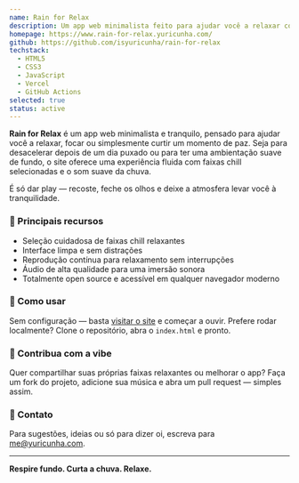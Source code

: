```yaml
---
name: Rain for Relax
description: Um app web minimalista feito para ajudar você a relaxar com sons de chuva suaves e música chill.
homepage: https://www.rain-for-relax.yuricunha.com/
github: https://github.com/isyuricunha/rain-for-relax
techstack:
  - HTML5
  - CSS3
  - JavaScript
  - Vercel
  - GitHub Actions
selected: true
status: active
---
```


**Rain for Relax** é um app web minimalista e tranquilo, pensado para ajudar você a relaxar, focar ou simplesmente curtir um momento de paz. Seja para desacelerar depois de um dia puxado ou para ter uma ambientação suave de fundo, o site oferece uma experiência fluida com faixas chill selecionadas e o som suave da chuva.

É só dar play — recoste, feche os olhos e deixe a atmosfera levar você à tranquilidade.

### 🌟 Principais recursos

- Seleção cuidadosa de faixas chill relaxantes
- Interface limpa e sem distrações
- Reprodução contínua para relaxamento sem interrupções
- Áudio de alta qualidade para uma imersão sonora
- Totalmente open source e acessível em qualquer navegador moderno

### 🚀 Como usar

Sem configuração — basta [visitar o site](https://www.rain-for-relax.yuricunha.com) e começar a ouvir. Prefere rodar localmente? Clone o repositório, abra o `index.html` e pronto.

### 🤝 Contribua com a vibe

Quer compartilhar suas próprias faixas relaxantes ou melhorar o app? Faça um fork do projeto, adicione sua música e abra um pull request — simples assim.

### 📩 Contato

Para sugestões, ideias ou só para dizer oi, escreva para [me@yuricunha.com](mailto:me@yuricunha.com).

___

**Respire fundo. Curta a chuva. Relaxe.**